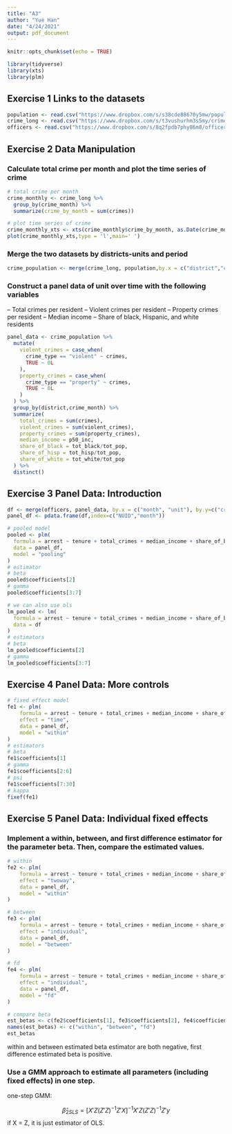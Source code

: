 ```yaml
---
title: "A3"
author: "Yue Han"
date: "4/24/2021"
output: pdf_document
---
```


```r
knitr::opts_chunk$set(echo = TRUE)
```

```r
library(tidyverse)
library(xts)
library(plm)
```

## Exercise 1 Links to the datasets

```r
population <- read.csv("https://www.dropbox.com/s/s38cde88670y5mw/population.csv?dl=1")
crime_long <- read.csv("https://www.dropbox.com/s/t3vushurhm3s5my/crime_long.csv?dl=1")
officers <- read.csv("https://www.dropbox.com/s/8q2fpdb7phy86m8/officers.csv?dl=1")
```

## Exercise 2 Data Manipulation

### Calculate total crime per month and plot the time series of crime

```r
# total crime per month
crime_monthly <- crime_long %>%
  group_by(crime_month) %>%
  summarize(crime_by_month = sum(crimes))

# plot time series of crime
crime_monthly_xts <- xts(crime_monthly$crime_by_month, as.Date(crime_monthly$crime_month, format='%Y-%m-%d'))
plot(crime_monthly_xts,type = 'l',main=' ')
```

### Merge the two datasets by districts-units and period

```r
crime_population <- merge(crime_long, population,by.x = c("district","crime_month"), by.y = c("district","month"), all = TRUE)
```

### Construct a panel data of unit over time with the following variables

– Total crimes per resident
– Violent crimes per resident
– Property crimes per resident
– Median income
– Share of black, Hispanic, and white residents

```r
panel_data <- crime_population %>%
  mutate(
    violent_crimes = case_when(
      crime_type == "violent" ~ crimes,
      TRUE ~ 0L
    ),
    property_crimes = case_when(
      crime_type == "property" ~ crimes,
      TRUE ~ 0L
    )
  ) %>%
  group_by(district,crime_month) %>%
  summarize(
    total_crimes = sum(crimes),
    violent_crimes = sum(violent_crimes),
    property_crimes = sum(property_crimes),
    median_income = p50_inc,
    share_of_black = tot_black/tot_pop,
    share_of_hisp = tot_hisp/tot_pop,
    share_of_white = tot_white/tot_pop
  ) %>%
  distinct()
```

## Exercise 3 Panel Data: Introduction

```r
df <- merge(officers, panel_data, by.x = c("month", "unit"), by.y=c("crime_month", "district"), all.x=TRUE)
panel_df <- pdata.frame(df,index=c("NUID","month"))
```

```r
# pooled model 
pooled <- plm(
  formula = arrest ~ tenure + total_crimes + median_income + share_of_black + share_of_hisp + share_of_white,
  data = panel_df,
  model = "pooling"
)
# estimator
# beta
pooled$coefficients[2]
# gamma
pooled$coefficients[3:7]
```

```r
# we can also use ols
lm_pooled <- lm(
  formula = arrest ~ tenure + total_crimes + median_income + share_of_black + share_of_hisp + share_of_white,
  data = df
)
# estimators
# beta
lm_pooled$coefficients[2]
# gamma
lm_pooled$coefficients[3:7]
```

## Exercise 4 Panel Data: More controls

```r
# fixed effect model
fe1 <- plm(
    formula = arrest ~ tenure + total_crimes + median_income + share_of_black + share_of_hisp + share_of_white + factor(unit),
    effect = "time",
    data = panel_df,
    model = "within"
)
# estimators
# beta
fe1$coefficients[1]
# gamma
fe1$coefficients[2:6]
# psi
fe1$coefficients[7:30]
# kappa
fixef(fe1)
```

## Exercise 5 Panel Data: Individual fixed effects

### Implement a within, between, and first difference estimator for the parameter beta. Then, compare the estimated values.

```r
# within 
fe2 <- plm(
    formula = arrest ~ tenure + total_crimes + median_income + share_of_black + share_of_hisp + share_of_white + factor(unit),
    effect = "twoway",
    data = panel_df,
    model = "within"
)
```

```r
# between 
fe3 <- plm(
    formula = arrest ~ tenure + total_crimes + median_income + share_of_black + share_of_hisp + share_of_white + factor(unit) + factor(month),
    effect = "individual",
    data = panel_df,
    model = "between"
)
```

```r
# fd
fe4 <- plm(
    formula = arrest ~ tenure + total_crimes + median_income + share_of_black + share_of_hisp + share_of_white + factor(unit) + factor(month),
    effect = "individual",
    data = panel_df,
    model = "fd"
)
```

```r
# compare beta
est_betas <- c(fe2$coefficients[1], fe3$coefficients[2], fe4$coefficients[2])
names(est_betas) <- c("within", "between", "fd")
est_betas
```

within and between estimated beta estimator are both negative, first difference 
estimated beta is positive.

### Use a GMM approach to estimate all parameters (including fixed effects) in one step.

one-step GMM:

$$
\hat\beta_{2SLS}=[X'Z(Z'Z)^{-1}Z'X]^{-1}X'Z(Z'Z)^{-1}Z'y
$$
if X = Z, it is just estimator of OLS.
